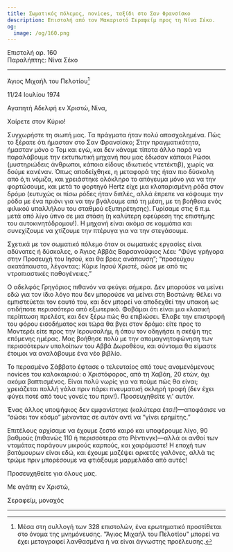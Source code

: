 ```yaml
---
title: Σωματικός πόλεμος, novices, ταξίδι στο Σαν Φρανσίσκο
description: Επιστολή από τον Μακαριστό Σεραφείμ προς τη Νίνα Σέκο.
og:
  image: /og/160.png
---
```


<div style={{textAlign:'right', fontFamily:'monospace'}}>Επιστολή αρ. 160</div>
<div style={{textAlign:'left', fontFamily:'monospace'}}>Παραλήπτης: Νίνα Σέκο</div>

---

Άγιος Μιχαήλ του Πελοτίου[^1]

11/24 Ιουλίου 1974

Αγαπητή Αδελφή εν Χριστώ, Νίνα,

Χαίρετε στον Κύριο!

Συγχωρήστε τη σιωπή μας. Τα πράγματα ήταν πολύ απασχολημένα. Πώς το ξέρατε ότι ήμασταν στο Σαν Φρανσίσκο; Στην πραγματικότητα, ήμασταν μόνο ο Τομ και εγώ, και δεν κάναμε τίποτα άλλο παρά να παραλάβουμε την εκτυπωτική μηχανή που μας έδωσαν κάποιοι Ρώσοι (μυστηριώδεις άνθρωποι, κάποια είδους ιδιωτικός ντετέκτιβ), χωρίς να δούμε κανέναν. Όπως αποδείχθηκε, η μεταφορά της ήταν πιο δύσκολη από ό,τι νόμιζα, και χρειάστηκε ολόκληρο το απόγευμα μόνο για να την φορτώσουμε, και μετά το φορτηγό Hertz είχε μια κλαταρισμένη ρόδα στον δρόμο (ευτυχώς οι πίσω ρόδες ήταν διπλές, αλλά έπρεπε να κόψουμε την ρόδα με ένα πριόνι για να την βγάλουμε από τη μέση, με τη βοήθεια ενός φιλικού υπαλλήλου του σταθμού εξυπηρέτησης). Γυρίσαμε στις 6 π.μ. μετά από λίγο ύπνο σε μια στάση (η καλύτερη εφεύρεση της επιστήμης του αυτοκινητόδρομου!). Η μηχανή είναι ακόμα σε κομμάτια και συνεχίζουμε να χτίζουμε την πτέρυγα για να την στεγάσουμε.

Σχετικά με τον σωματικό πόλεμο όταν οι σωματικές εργασίες είναι αδύνατες ή δύσκολες, ο Άγιος Αββάς Βαρσανούφιος λέει: “Φύγε γρήγορα στην Προσευχή του Ιησού, και θα βρεις ανάπαυση”; “προσεύχου ακατάπαυστα, λέγοντας: Κύριε Ιησού Χριστέ, σώσε με από τις ντροπιαστικές παθογένειες.”

Ο αδελφός Γρηγόριος πιθανόν να φεύγει σήμερα. Δεν μπορούσε να μείνει εδώ για τον ίδιο λόγο που δεν μπορούσε να μείνει στη Βοστώνη: θέλει να εμπιστεύεται τον εαυτό του, και δεν μπορεί να αποδεχθεί την υπακοή ως οτιδήποτε περισσότερο από εξωτερικό. Φοβάμαι ότι είναι μια κλασική περίπτωση πρελέστ, και δεν ξέρω πώς θα επιβιώσει. Έλαβε την επιστροφή του φόρου εισοδήματος και τώρα θα βγει στον δρόμο: είτε προς το Μοντερέι είτε προς την Ιερουσαλήμ, ή όπου τον οδηγήσει η σκέψη της επόμενης ημέρας. Μας βοήθησε πολύ με την απομαγνητοφώνηση των περισσότερων υπολοίπων του Αββά Δωροθέου, και σύντομα θα είμαστε έτοιμοι να αναλάβουμε ένα νέο βιβλίο.

Το περασμένο Σάββατο έφτασε ο τελευταίος από τους αναμενόμενους novices του καλοκαιριού: ο Χριστόφορος, από τη Χαβάη, 20 ετών, όχι ακόμα βαπτισμένος. Είναι πολύ νωρίς για να πούμε πώς θα είναι; χρειάζεται πολλή γάλα πριν πάρει πνευματική σκληρή τροφή (δεν έχει φύγει ποτέ από τους γονείς του πριν!). Προσευχηθείτε γι' αυτόν.

Ένας άλλος υποψήφιος δεν εμφανίστηκε (καλύτερα έτσι!)—αποφάσισε να “σώσει τον κόσμο” μένοντας σε αυτόν αντί να “γίνει ερημίτης.”

Επιτέλους αρχίσαμε να έχουμε ζεστό καιρό και υποφέρουμε λίγο, 90 βαθμούς (πιθανώς 110 ή περισσότερα στο Ρέντινγκ)—αλλά οι ανθοί των ντομάτας παράγουν μικρούς καρπούς, και χαιρόμαστε! Η εποχή των βατόμουρων είναι εδώ, και έχουμε μαζέψει αρκετές γαλόνες, αλλά τις τρώμε πριν μπορέσουμε να φτιάξουμε μαρμελάδα από αυτές!

Προσευχηθείτε για όλους μας.

Με αγάπη εν Χριστώ,

Σεραφείμ, μοναχός

---

[^1]: Μέσα στη συλλογή των 328 επιστολών, ένα ερωτηματικό προστίθεται στο όνομα της μνημόνευσης. "Άγιος Μιχαήλ του Πελοτίου" μπορεί να έχει μεταγραφεί λανθασμένα ή να είναι άγνωστης προέλευσης.